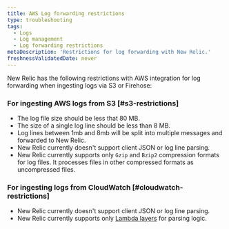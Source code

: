 ```yaml
---
title: AWS Log forwarding restrictions
type: troubleshooting
tags:
  - Logs
  - Log management
  - Log forwarding restrictions
metaDescription: 'Restrictions for log forwarding with New Relic.'
freshnessValidatedDate: never
---
```




New Relic has the following restrictions with AWS integration for log forwarding when ingesting logs via S3 or Firehose:

### For ingesting AWS logs from S3 [#s3-restrictions]
* The log file size should be less that 80 MB.
* The size of a single log line should be less than 8 MB.
* Log lines between 1mb and 8mb will be split into multiple messages and forwarded to New Relic.
* New Relic currently doesn't support client JSON or log line parsing.
* New Relic currently supports only `Gzip` and `Bzip2` compression formats for log files. It processes files in other compressed formats as uncompressed files.
### For ingesting logs from CloudWatch [#cloudwatch-restrictions]
* New Relic currently doesn't support client JSON or log line parsing.
* New Relic currently supports only [Lambda layers](https://github.com/newrelic/newrelic-lambda-layers) for parsing logic.